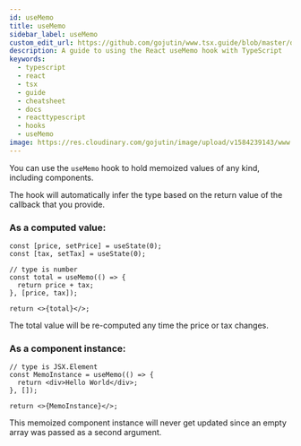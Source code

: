 ```yaml
---
id: useMemo
title: useMemo
sidebar_label: useMemo
custom_edit_url: https://github.com/gojutin/www.tsx.guide/blob/master/docs/hooks/useMemo.mdx
description: A guide to using the React useMemo hook with TypeScript
keywords:
  - typescript
  - react
  - tsx
  - guide
  - cheatsheet
  - docs
  - reacttypescript
  - hooks
  - useMemo
image: https://res.cloudinary.com/gojutin/image/upload/v1584239143/www.tsx.guide/tsx-guide-logo.png
---
```


You can use the `useMemo` hook to hold memoized values of any kind, including components.

The hook will automatically infer the type based on the return value of the callback that you provide.

### As a computed value:

```tsx
const [price, setPrice] = useState(0);
const [tax, setTax] = useState(0);

// type is number
const total = useMemo(() => {
  return price + tax;
}, [price, tax]);

return <>{total}</>;
```

The total value will be re-computed any time the price or tax changes.

### As a component instance:

```tsx
// type is JSX.Element
const MemoInstance = useMemo(() => {
  return <div>Hello World</div>;
}, []);

return <>{MemoInstance}</>;
```

This memoized component instance will never get updated since an empty array was passed as a second argument.
